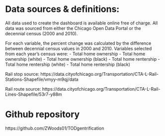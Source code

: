 # Data sources & definitions:
All data used to create the dashboard is available online free of charge. All data was sourced from either the Chicago Open Data Portal or the decennial census (2000 and 2010).

For each variable, the percent change was calculated by the difference between decennial census values in 2000 and 2010. Variables selected from each year's census were:
- Total home ownership
- Total home ownership (white)
- Total home ownership (black)
- Total home rentership
- Total home rentership (white)
- Total home rentership (black)

Rail stop source: https://data.cityofchicago.org/Transportation/CTA-L-Rail-Stations-Shapefile/vmyy-m9qj/data

Rail route source: https://data.cityofchicago.org/Transportation/CTA-L-Rail-Lines-Shapefile/53r7-y88m

# Github repository
https://github.com/ZWoods01/TODgentrification

